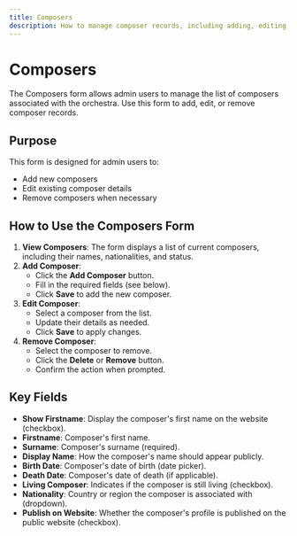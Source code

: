 ```yaml
---
title: Composers
description: How to manage composer records, including adding, editing, and removing composer entries.
---
```


# Composers

The Composers form allows admin users to manage the list of composers associated with the orchestra. Use this form to add, edit, or remove composer records.

## Purpose
This form is designed for admin users to:
- Add new composers
- Edit existing composer details
- Remove composers when necessary

## How to Use the Composers Form

1. **View Composers**: The form displays a list of current composers, including their names, nationalities, and status.
2. **Add Composer**:
   - Click the **Add Composer** button.
   - Fill in the required fields (see below).
   - Click **Save** to add the new composer.
3. **Edit Composer**:
   - Select a composer from the list.
   - Update their details as needed.
   - Click **Save** to apply changes.
4. **Remove Composer**:
   - Select the composer to remove.
   - Click the **Delete** or **Remove** button.
   - Confirm the action when prompted.

## Key Fields
- **Show Firstname**: Display the composer's first name on the website (checkbox).
- **Firstname**: Composer's first name.
- **Surname**: Composer's surname (required).
- **Display Name**: How the composer's name should appear publicly.
- **Birth Date**: Composer's date of birth (date picker).
- **Death Date**: Composer's date of death (if applicable).
- **Living Composer**: Indicates if the composer is still living (checkbox).
- **Nationality**: Country or region the composer is associated with (dropdown).
- **Publish on Website**: Whether the composer's profile is published on the public website (checkbox).
